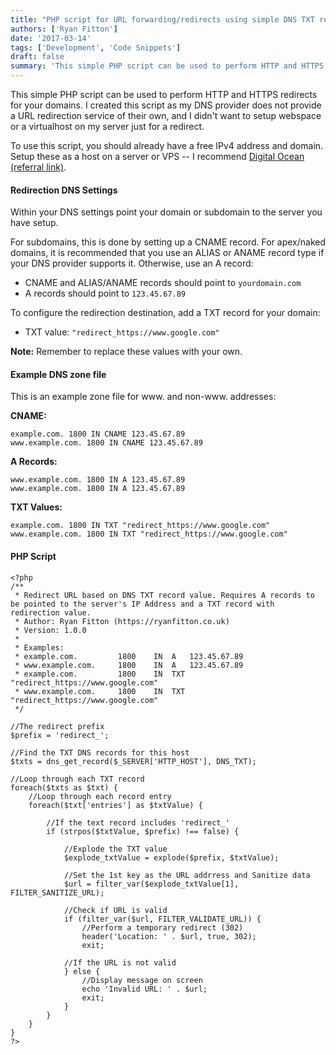 ```yaml
---
title: "PHP script for URL forwarding/redirects using simple DNS TXT records"
authors: ['Ryan Fitton']
date: '2017-03-14'
tags: ['Development', 'Code Snippets']
draft: false
summary: 'This simple PHP script can be used to perform HTTP and HTTPS redirects for your domains. I created this script as my DNS provider does not provide a URL redirection service of their own, and I didn&#8217;t want to setup webspace or a virtualhost on my server just for a redirect. To use this script, ...'
---
```


This simple PHP script can be used to perform HTTP and HTTPS redirects for your domains. I created this script as my DNS provider does not provide a URL redirection service of their own, and I didn't want to setup webspace or a virtualhost on my server just for a redirect.

To use this script, you should already have a free IPv4 address and domain. Setup these as a host on a server or VPS -- I recommend [Digital Ocean (referral link)](https://m.do.co/c/fbe5f1c0c98d).

#### Redirection DNS Settings

Within your DNS settings point your domain or subdomain to the server you have setup.

For subdomains, this is done by setting up a CNAME record. For apex/naked domains, it is recommended that you use an ALIAS or ANAME record type if your DNS provider supports it. Otherwise, use an A record:

-   CNAME and ALIAS/ANAME records should point to `yourdomain.com`
-   A records should point to `123.45.67.89`

To configure the redirection destination, add a TXT record for your domain:

-   TXT value: `"redirect_https://www.google.com"`

**Note:** Remember to replace these values with your own.

#### Example DNS zone file

This is an example zone file for www. and non-www. addresses:

**CNAME:**

``` language-markup
example.com. 1800 IN CNAME 123.45.67.89
www.example.com. 1800 IN CNAME 123.45.67.89
```

**A Records:**

``` language-markup
www.example.com. 1800 IN A 123.45.67.89
www.example.com. 1800 IN A 123.45.67.89
```

**TXT Values:**

``` language-markup
example.com. 1800 IN TXT "redirect_https://www.google.com"
www.example.com. 1800 IN TXT "redirect_https://www.google.com"
```

#### PHP Script

``` language-php
<?php
/**
 * Redirect URL based on DNS TXT record value. Requires A records to be pointed to the server's IP Address and a TXT record with redirection value.
 * Author: Ryan Fitton (https://ryanfitton.co.uk)
 * Version: 1.0.0
 *
 * Examples:
 * example.com.         1800    IN  A   123.45.67.89
 * www.example.com.     1800    IN  A   123.45.67.89
 * example.com.         1800    IN  TXT "redirect_https://www.google.com"
 * www.example.com.     1800    IN  TXT "redirect_https://www.google.com"
 */

//The redirect prefix
$prefix = 'redirect_';

//Find the TXT DNS records for this host
$txts = dns_get_record($_SERVER['HTTP_HOST'], DNS_TXT);

//Loop through each TXT record
foreach($txts as $txt) {
    //Loop through each record entry
    foreach($txt['entries'] as $txtValue) {
        
        //If the text record includes 'redirect_'
        if (strpos($txtValue, $prefix) !== false) {
            
            //Explode the TXT value
            $explode_txtValue = explode($prefix, $txtValue);
            
            //Set the 1st key as the URL addrress and Sanitize data
            $url = filter_var($explode_txtValue[1], FILTER_SANITIZE_URL);
            
            //Check if URL is valid
            if (filter_var($url, FILTER_VALIDATE_URL)) {
                //Perform a temporary redirect (302)
                header('Location: ' . $url, true, 302);
                exit;
                
            //If the URL is not valid
            } else {
                //Display message on screen
                echo 'Invalid URL: ' . $url;
                exit;
            }
        }
    }
}
?>
```
